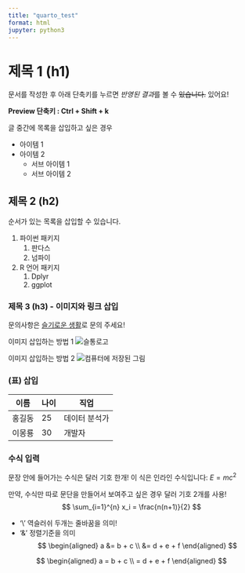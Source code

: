 ```yaml
---
title: "quarto_test"
format: html
jupyter: python3
---
```


# 제목 1 (h1)
문서를 작성한 후 아래 단축키를 누르면 *반영된 결과*를 볼 수 ~~있습니다.~~ 있어요!

**Preview 단축키 : Ctrl + Shift + k**

글 중간에 목록을 삽입하고 싶은 경우

- 아이템 1
- 아이템 2
    - 서브 아이템 1
    - 서브 아이템 2




## 제목 2 (h2)

순서가 있는 목록을 삽입할 수 있습니다.

1. 파이썬 패키지
    1. 판다스
    1. 넘파이
1. R 언어 패키지
    1. Dplyr
    1. ggplot




### 제목 3 (h3) - 이미지와 링크 삽입 

문의사항은 [슬기로운 생활](https://lab.statisticsplaybook.com/)로 문의 주세요!


이미지 삽입하는 방법 1
![슬통로고](https://lab.statisticsplaybook.com/wp-content/uploads/2025/02/lab-main2.png)



이미지 삽입하는 방법 2
![컴퓨터에 저장된 그림](./test.webp)


### (표) 삽입
| 이름  | 나이 | 직업    |
|------|----|-------|
| 홍길동 | 25 | 데이터 분석가 |
| 이몽룡 | 30 | 개발자  |



### 수식 입력

문장 안에 들어가는 수식은 달러 기호 한개!
이 식은 인라인 수식입니다: $E = mc^2$


만약, 수식만 따로 문단을 만들어서 보여주고 싶은 경우
달러 기호 2개를 사용!
$$
\sum_{i=1}^{n} x_i = \frac{n(n+1)}{2}
$$


* '\\' 역슬러쉬 두개는 줄바꿈을 의미!
* '&'  정렬기준을 의미
$$
\begin{aligned}
    a &= b + c \\
    &= d + e + f
\end{aligned}
$$


$$
\begin{aligned}
    a = b + c \\ = d + e + f
\end{aligned}
$$


